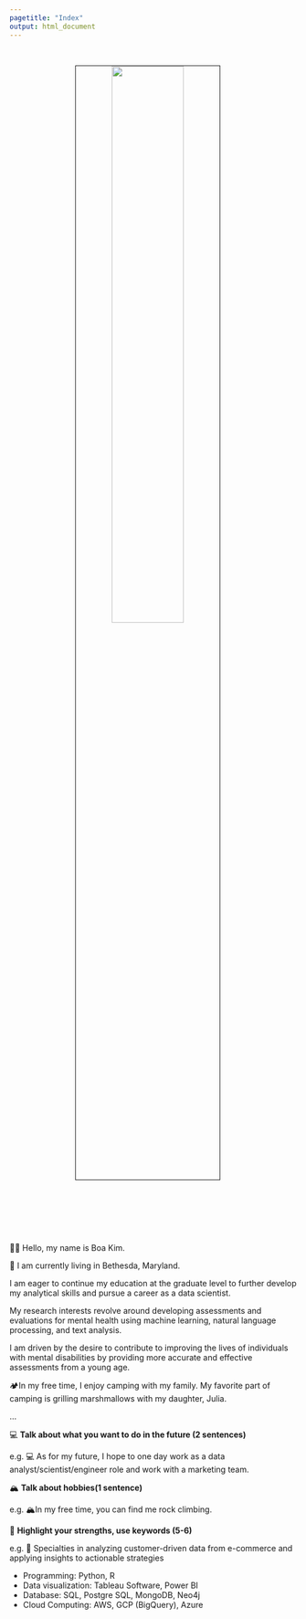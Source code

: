 ```yaml
---
pagetitle: "Index"
output: html_document
---
```


<link rel="stylesheet" href="styles.css" type="text/css">
<link rel="stylesheet" href="site_libs/academicons-1.9.1/css/academicons.min.css"/>

<br>

<p align="center">
<img src="images/tropical-sea-beach-free-photo.jpg" style="width:50%; border:0.5px solid; margin-right: 20px" align="center">
</p>
<br>

<br><br><br>

👋🏽 Hello, my name is Boa Kim.

🌇 I am currently living in Bethesda, Maryland.

I am eager to continue my education at the graduate level to further develop my analytical skills and pursue a career as a data scientist. 

My research interests revolve around developing assessments and evaluations for mental health using machine learning, natural language processing, and text analysis. 

I am driven by the desire to contribute to improving the lives of individuals with mental disabilities by providing more accurate and effective assessments from a young age.

🏕In my free time, I enjoy camping with my family. My favorite part of camping is grilling marshmallows with my daughter, Julia. ️



...

💻 **Talk about what you want to do in the future (2 sentences)**

e.g. 💻 As for my future, I hope to one day work as a data analyst/scientist/engineer role and work with a marketing team.

🏔 **Talk about hobbies(1 sentence)**

e.g. 🏔In my free time, you can find me rock climbing.

💪 **Highlight your strengths, use keywords (5-6)**

e.g. 💪 Specialties in analyzing customer-driven data from e-commerce and applying insights to actionable strategies

+ Programming: Python, R
+ Data visualization: Tableau Software, Power BI
+ Database: SQL, Postgre SQL, MongoDB, Neo4j
+ Cloud Computing: AWS, GCP (BigQuery), Azure
